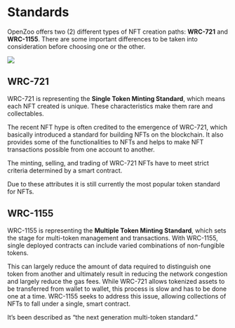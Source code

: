 # Standards

OpenZoo offers two (2) different types of NFT creation paths: **WRC-721** and **WRC-1155**. 
There are some important differences to be taken into consideration before choosing one or the other.

![](/nftstandards.png)

## WRC-721

WRC-721 is representing the **Single Token Minting Standard**, which means each NFT created is unique.
These characteristics make them rare and collectables. 

The recent NFT hype is often credited to the emergence of WRC-721, which basically introduced a standard for building NFTs on the blockchain. It also provides some of the functionalities to NFTs and helps to make NFT transactions possible from one account to another.

The minting, selling, and trading of WRC-721 NFTs have to meet strict criteria determined by a smart contract. 

Due to these attributes it is still currently the most popular token standard for NFTs.

## WRC-1155

WRC-1155 is representing the **Multiple Token Minting Standard**, which sets the stage for multi-token management and transactions. 
With WRC-1155, single deployed contracts can include varied combinations of non-fungible tokens.

This can largely reduce the amount of data required to distinguish one token from another and ultimately result in reducing the network congestion and largely reduce the gas fees.
While WRC-721 allows tokenized assets to be transferred from wallet to wallet, this process is slow and has to be done one at a time.
WRC-1155 seeks to address this issue, allowing collections of NFTs to fall under a single, smart contract.

It’s been described as “the next generation multi-token standard.”
